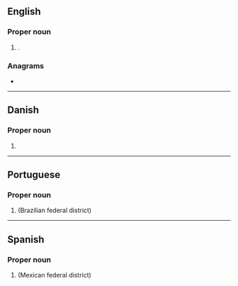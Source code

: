 {{also|df|dF|d.f.|d. f.}}
==English==

===Proper noun===
{{en-proper noun}}

# {{abbr of|en|[[Distrito Federal]]|dot=,}} {{place|en|state|c/Brazil}}.

===Anagrams===
* {{anagrams|en|a=df|FD}}

----

==Danish==

===Proper noun===
{{da-proper noun}}

# {{abbreviation of|da|Dansk Folkeparti||Danish People's Party}}

----

==Portuguese==

===Proper noun===
{{pt-proper noun|m}}

# {{initialism of|pt|Distrito Federal|nodot=1}} (Brazilian federal district)

----

==Spanish==

===Proper noun===
{{head|es|proper noun|g=m}}

# {{initialism of|es|[[Distrito Federal]]}} (Mexican federal district)